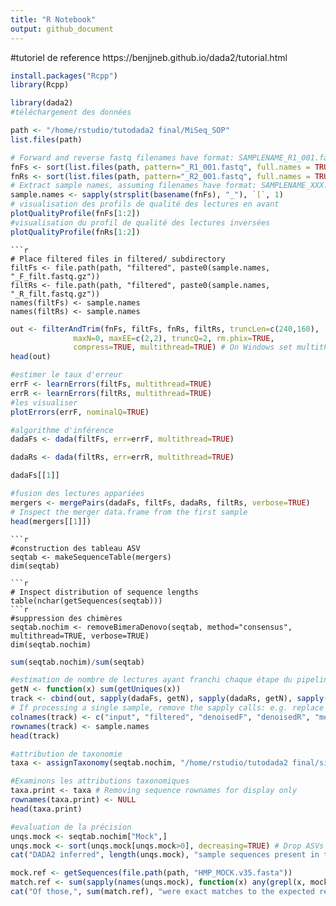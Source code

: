 ```yaml
---
title: "R Notebook"
output: github_document
---
```


#tutoriel de reference https://benjjneb.github.io/dada2/tutorial.html
```r
install.packages("Rcpp")
library(Rcpp)
```
```r
library(dada2)
#téléchargement des données 
```
```r
path <- "/home/rstudio/tutodada2 final/MiSeq_SOP"
list.files(path)
```
```r
# Forward and reverse fastq filenames have format: SAMPLENAME_R1_001.fastq and SAMPLENAME_R2_001.fastq
fnFs <- sort(list.files(path, pattern="_R1_001.fastq", full.names = TRUE))
fnRs <- sort(list.files(path, pattern="_R2_001.fastq", full.names = TRUE))
# Extract sample names, assuming filenames have format: SAMPLENAME_XXX.fastq
sample.names <- sapply(strsplit(basename(fnFs), "_"), `[`, 1)
# visualisation des profils de qualité des lectures en avant 
plotQualityProfile(fnFs[1:2])
#visualisation du profil de qualité des lectures inversées
plotQualityProfile(fnRs[1:2])
```
```
```r
# Place filtered files in filtered/ subdirectory
filtFs <- file.path(path, "filtered", paste0(sample.names, "_F_filt.fastq.gz"))
filtRs <- file.path(path, "filtered", paste0(sample.names, "_R_filt.fastq.gz"))
names(filtFs) <- sample.names
names(filtRs) <- sample.names
```
```r
out <- filterAndTrim(fnFs, filtFs, fnRs, filtRs, truncLen=c(240,160),
              maxN=0, maxEE=c(2,2), truncQ=2, rm.phix=TRUE,
              compress=TRUE, multithread=TRUE) # On Windows set multithread=FALSE
head(out)
```
```r
#estimer le taux d'erreur 
errF <- learnErrors(filtFs, multithread=TRUE)
errR <- learnErrors(filtRs, multithread=TRUE)
#les visualiser 
plotErrors(errF, nominalQ=TRUE)
```
```r
#algorithme d'inférence
dadaFs <- dada(filtFs, err=errF, multithread=TRUE)
```
```r
dadaRs <- dada(filtRs, err=errR, multithread=TRUE)
```
```r
dadaFs[[1]]
```
```r
#fusion des lectures appariées
mergers <- mergePairs(dadaFs, filtFs, dadaRs, filtRs, verbose=TRUE)
# Inspect the merger data.frame from the first sample
head(mergers[[1]])
```

```
```r
#construction des tableau ASV 
seqtab <- makeSequenceTable(mergers)
dim(seqtab)
```

```
```r
# Inspect distribution of sequence lengths
table(nchar(getSequences(seqtab)))
```r
#suppression des chimères 
seqtab.nochim <- removeBimeraDenovo(seqtab, method="consensus", multithread=TRUE, verbose=TRUE)
dim(seqtab.nochim)
```
```r
sum(seqtab.nochim)/sum(seqtab)
```
```r
#estimation de nombre de lectures ayant franchi chaque étape du pipeline
getN <- function(x) sum(getUniques(x))
track <- cbind(out, sapply(dadaFs, getN), sapply(dadaRs, getN), sapply(mergers, getN), rowSums(seqtab.nochim))
# If processing a single sample, remove the sapply calls: e.g. replace sapply(dadaFs, getN) with getN(dadaFs)
colnames(track) <- c("input", "filtered", "denoisedF", "denoisedR", "merged", "nonchim")
rownames(track) <- sample.names
head(track)

```
```r
#attribution de taxonomie 
taxa <- assignTaxonomy(seqtab.nochim, "/home/rstudio/tutodada2 final/silva_nr_v132_train_set.fa.gz", multithread=TRUE)
```
```r
#Examinons les attributions taxonomiques
taxa.print <- taxa # Removing sequence rownames for display only
rownames(taxa.print) <- NULL
head(taxa.print)
```
```r
#evaluation de la précision
unqs.mock <- seqtab.nochim["Mock",]
unqs.mock <- sort(unqs.mock[unqs.mock>0], decreasing=TRUE) # Drop ASVs absent in the Mock
cat("DADA2 inferred", length(unqs.mock), "sample sequences present in the Mock community.\n")
```
```r
mock.ref <- getSequences(file.path(path, "HMP_MOCK.v35.fasta"))
match.ref <- sum(sapply(names(unqs.mock), function(x) any(grepl(x, mock.ref))))
cat("Of those,", sum(match.ref), "were exact matches to the expected reference sequences.\n")
```

```

```

```

```











